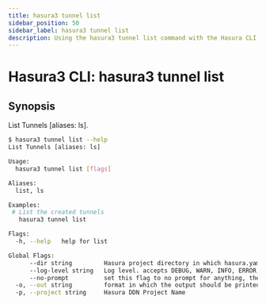 ```yaml
---
title: hasura3 tunnel list
sidebar_position: 50
sidebar_label: hasura3 tunnel list
description: Using the hasura3 tunnel list command with the Hasura CLI
---
```


# Hasura3 CLI: hasura3 tunnel list 

## Synopsis
List Tunnels [aliases: ls].

```bash
$ hasura3 tunnel list --help
List Tunnels [aliases: ls]

Usage:
  hasura3 tunnel list [flags]

Aliases:
  list, ls

Examples:
 # List the created tunnels
   hasura3 tunnel list

Flags:
  -h, --help   help for list

Global Flags:
      --dir string         Hasura project directory in which hasura.yaml is present (default ".")
      --log-level string   Log level. accepts DEBUG, WARN, INFO, ERROR, FATAL (default "INFO")
      --no-prompt          set this flag to no prompt for anything, the command fails if any input is missing
  -o, --out string         format in which the output should be printed, accepts table, json and yaml (default "table")
  -p, --project string     Hasura DDN Project Name
```

